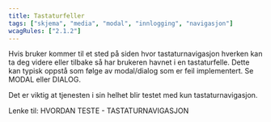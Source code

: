 ```yaml
---
title: Tastaturfeller
tags: ["skjema", "media", "modal", "innlogging", "navigasjon"]
wcagRules: ["2.1.2"]
---
```


Hvis bruker kommer til et sted på siden hvor tastaturnavigasjon hverken kan ta deg videre eller tilbake så har brukeren havnet i en tastaturfelle. Dette kan typisk oppstå som følge av modal/dialog som er feil implementert. Se MODAL eller DIALOG.

Det er viktig at tjenesten i sin helhet blir testet med kun tastaturnavigasjon.

Lenke til: HVORDAN TESTE - TASTATURNAVIGASJON
